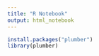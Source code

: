 ```yaml
---
title: "R Notebook"
output: html_notebook
---
```


```r
install.packages("plumber")
library(plumber)
```

